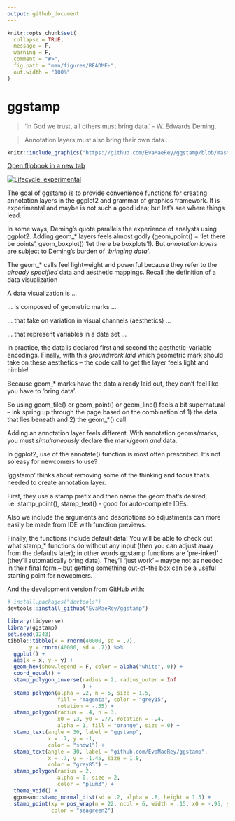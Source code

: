 ```yaml
---
output: github_document
---
```


<!-- README.md is generated from README.Rmd. Please edit that file -->

```r
knitr::opts_chunk$set(
  collapse = TRUE,
  message = F,
  warning = F,
  comment = "#>",
  fig.path = "man/figures/README-",
  out.width = "100%"
)
```

# ggstamp

> 'In God we trust, all others must bring data.' - W. Edwards Deming.

> Annotation layers must also bring their own data...


```r
knitr::include_graphics("https://github.com/EvaMaeRey/ggstamp/blob/master/docs/flipbook.gif?raw=true")
```

[Open flipbook in a new tab](https://evamaerey.github.io/ggstamp/flipbook.html){target="_blank"}

<!-- badges: start -->
[![Lifecycle: experimental](https://img.shields.io/badge/lifecycle-experimental-orange.svg)](https://lifecycle.r-lib.org/articles/stages.html#experimental)
<!-- badges: end -->


The goal of ggstamp is to provide convenience functions for creating annotation layers in the ggplot2 and grammar of graphics framework.  It is experimental and maybe is not such a good idea; but let's see where things lead. 

In some ways, Deming's quote parallels the experience of analysts using ggplot2.  Adding geom_* layers feels almost godly (geom_point() = 'let there be points', geom_boxplot() 'let there be boxplots'!).  But *annotation layers* are subject to Deming's burden of *'bringing data'*.  

The geom_* calls feel lightweight and powerful because they refer to the *already specified* data and aesthetic mappings.  Recall the definition of a data visualization 

A data visualization is ...

... is composed of geometric marks ...

... that take on variation in visual channels (aesthetics) ...

... that represent variables in a data set ...

In practice, the data is declared first and second the aesthetic-variable encodings. Finally, with this *groundwork laid* which geometric mark should take on these aesthetics -- the code call to get the layer feels light and nimble!  

Because geom_* marks have the data already laid out, they don't feel like you have to 'bring data'.  

So using geom_tile() or geom_point() or geom_line() feels a bit supernatural -- ink spring up through the page based on the combination of 1) the data that lies beneath and 2) the geom_*() call.  



<!-- Annotation layers in grammar of graphics frameworks feel different than adding geom_* layers.  This is because w/ the separation of visual concerns, data is often declared separately from the geom.  The data is foundational and sits below everything.  The ink on the page depends on this underlying data once goem_* layers are declared.   -->

Adding an annotation layer feels different.  With annotation geoms/marks, you must *simultaneously* declare the mark/geom *and* data.

In ggplot2, use of the annotate() function is most often prescribed.  It's not so easy for newcomers to use?

'ggstamp' thinks about removing some of the thinking and focus that's needed to create annotation layer. 

First, they use a stamp prefix and then name the geom that's desired, i.e. stamp_point(), stamp_text() - good for auto-complete IDEs. 

Also we include the arguments and descriptions so adjustments can more easily be made from IDE with function previews.   

Finally, the functions include default data!  You will be able to check out what stamp_* functions do without any input (then you can adjust away from the defaults later); in other words ggstamp functions are 'pre-inked' (they'll automatically bring data).  They'll 'just work' -- maybe not as needed in their final form -- but getting something out-of-the box can be a useful starting point for newcomers.  


And the development version from [GitHub](https://github.com/) with:

``` r
# install.packages("devtools")
devtools::install_github("EvaMaeRey/ggstamp")
```


```r
library(tidyverse)
library(ggstamp)  
set.seed(1243)
tibble::tibble(x = rnorm(40000, sd = .7),
       y = rnorm(40000, sd = .7)) %>% 
  ggplot() + 
  aes(x = x, y = y) +
  geom_hex(show.legend = F, color = alpha("white", 0)) + 
  coord_equal() + 
  stamp_polygon_inverse(radius = 2, radius_outer = Inf
                        ) + 
  stamp_polygon(alpha = .2, n = 5, size = 1.5,
                fill = "magenta", color = "grey15",
                rotation = -.55) + 
  stamp_polygon(radius = .4, n = 3,
                x0 = .3, y0 = .77, rotation = -.4,
                alpha = 1, fill = "orange", size = 0) + 
  stamp_text(angle = 30, label = "ggstamp",
             x = .7, y = -1,
             color = "snow1") + 
  stamp_text(angle = 30, label = "github.com/EvaMaeRey/ggstamp",
             x = .7, y = -1.45, size = 1.8,
             color = "grey85") + 
  stamp_polygon(radius = 2, 
                alpha = 0, size = 2,
                color = "plum3") + 
  theme_void() +
  ggxmean::stamp_normal_dist(sd = .2, alpha = .8, height = 1.5) + 
  stamp_point(xy = pos_wrap(n = 22, ncol = 6, width = .15, x0 = -.95, y0 = -.3), size = 1,
              color = "seagreen2")



```





